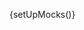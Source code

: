 
{setUpMocks()}

<Meta
  title="Modular Checkout/Examples/Layout 1"
  Components="justifi-modular-checkout"
  of={JustifiModularCheckoutExampleOne}
/>

<Title />

---

A complete checkout form example that demonstrates a donation payment flow with a clean, modern design. This example showcases how to combine the `justifi-modular-checkout` wrapper with `justifi-card-form` and `justifi-postal-code-form` components to create a professional payment experience.

The layout includes:

- A donation total header
- A main payment form container with radio button selection
- Payment method selection buttons (Card, Cash App Pay, US bank account)
- Card form with secure iframe inputs
- Country dropdown and ZIP code form
- A prominent "Donate Now" submit button

This example uses CSS parts to style the web components consistently with the overall design theme.

# Example Usage

---

<ComponentBox>
  <justifi-modular-checkout
    account-id="acc_123"
    auth-token="123abc"
    checkout-id="cho_123"
    save-payment-method="true"
  >
    <div dangerouslySetInnerHTML={{ __html: getSlotContent() }} />
  </justifi-modular-checkout>
</ComponentBox>

---

<Source dark language="html" code={codeExampleFull} />
